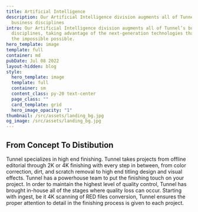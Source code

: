 ```yaml
---
title: Artificial Intelligence
description: Our Artificial Intelligence division augments all of Tunnel’s
  business disciplines
intro: Our Artificial Intelligence division augments all of Tunnel’s business
  disciplines, taking advantage of the next-generation technologies that make
  the impossible possible.
hero_template: image
template: full
container: md
pubDate: Jul 08 2022
layout-hidden: blog
style:
  hero_template: image
  template: full
  container: sm
  content_class: py-20 text-center
  page_class: ""
  card_template: grid
  hero_image_opacity: "1"
thumbnail: /src/assets/landing_bg.jpg
og_image: /src/assets/landing_bg.jpg
---
```

## From Concept To Distibution

Tunnel specializes in high end finishing. Tunnel takes projects from offline editorial through 2K or 4K finishing with every step in between, from color correction, dirt, and scratch removal to high end titling design and visual effects. Tunnel has a powerhouse team to put the finishing touch on your project. In order to maintain the highest level of quality control, Tunnel has brought in-house all of the stages where quality loss can occur. Starting with ingest, be it 4K scanning of RED files conversion, Tunnel ensures the proper attention to detail in the finishing process is given to each project.
